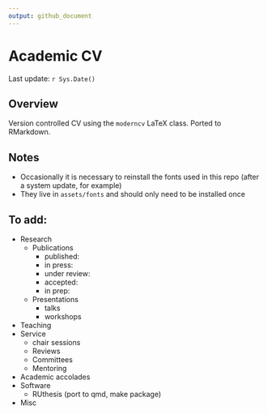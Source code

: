 ```yaml
---
output: github_document
---
```


# Academic CV

Last update: `r Sys.Date()`

## Overview

Version controlled CV using the `moderncv` LaTeX class. 
Ported to RMarkdown. 

## Notes

- Occasionally it is necessary to reinstall the fonts used in this repo (after a system update, for example)
- They live in `assets/fonts` and should only need to be installed once 

## To add:

- Research
  - Publications
    - published: 
    - in press: 
    - under review: 
    - accepted: 
    - in prep: 
  - Presentations
    - talks
    - workshops
- Teaching
- Service
  - chair sessions
  - Reviews
  - Committees
  - Mentoring
- Academic accolades
- Software
  - RUthesis (port to qmd, make package)
- Misc

